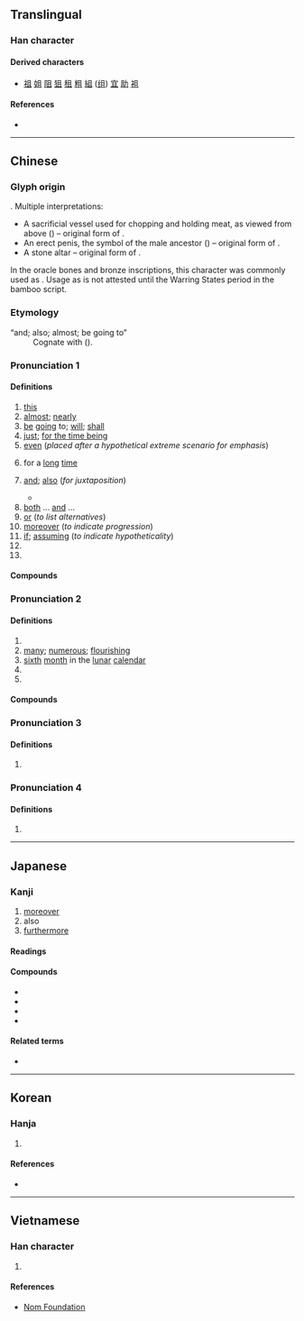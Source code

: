 {{also|旦|目|自}}
{{character info/new}}
==Translingual==

===Han character===
{{Han char|rn=1|rad=一|as=04|sn=5|four=77100|canj=BM|ids=⿴𠀃𠄠}}

====Derived characters====
* [[祖]] [[姐]] [[阻]] [[狙]] [[租]] [[粗]] [[組]] ([[组]]) [[宜]] [[助]] [[袓]]

====References====
* {{Han ref|kx=0077.070|dkj=00029|dj=0154.190|hdz=10015.050|uh=4E14|ud=19988|bh=A542|bd=42306}}

----

==Chinese==
{{zh-forms|alt=𠀇,𠀃}}

===Glyph origin===
{{Han etyl}}
{{liushu|p}}. Multiple interpretations:
* A sacrificial vessel used for chopping and holding meat, as viewed from above ({{zh-ref|Wang, 1923}}) – original form of {{och-l|俎}}.
* An erect penis, the symbol of the male ancestor ({{zh-ref|Guo, 1931}}) – original form of {{och-l|祖}}.
* A stone altar – original form of {{och-l|祖}}.

In the oracle bones and bronze inscriptions, this character was commonly used as {{och-l|祖}}. Usage as {{och-l|俎}} is not attested until the Warring States period in the bamboo script.

===Etymology===
; “and; also; almost; be going to”
: Cognate with {{och-l|將}} ({{zh-ref|Schuessler, 2007}}).

===Pronunciation 1===
{{zh-pron
|m=qiě
|c=ce2
|c-t=cie2
|h=pfs=chhiá
|md=chiā
|mn=chhiáⁿ/xm,zz:chhiá
|mn-t=cian2
|w=2qia,2qi
|w_note=2qia - vernacular; 2qi - literary
|mc=2
|oc=2,1
|ma=Zh-qie.ogg
|cat=pron,adv,conj,part,pn
}}

====Definitions====
{{zh-hanzi}}

# [[this]]
# [[almost]]; [[nearly]]
# [[be]] [[going]] to; [[will]]; [[shall]]
# [[just]]; [[for the time being]]
# [[even]] (''placed after a hypothetical extreme scenario for emphasis'')
# {{lb|zh|dialectal Mandarin}} for a [[long]] [[time]]
#: {{zh-x|這 水 太 燙，且 得{děi} 晾 會{huǐ}兒{r} 呢。|This water is so hot; [it] need to be left alone to cool down '''for a long time'''.|M-UIB}}
#: {{zh-x|這{zhèi} 活兒{r} 且 幹 不{bu} 完 呢。||M-UIB}}
# [[and]]; [[also]] (''for juxtaposition'')
#: {{zh-x|而且|and; but also}}
#* {{zh-x|他 的 演講 簡短 且 切中{zhòng} 要害。|His speech was short '''and''' to the point.}}
# [[both]] ... [[and]] ...
# [[or]] (''to list alternatives'')
# [[moreover]] (''to indicate progression'')
# [[if]]; [[assuming]] (''to indicate hypotheticality'')
# {{n-g|[[sentence]]-[[initial]] or sentence-[[medial]] [[modal]] [[particle]]}}
# {{surname|lang=zh}}

====Compounds====
{{zh-der|fold=1|而且|得過且過|且夫|且見|尚且|且行且談|且住|且是|急且|且自|且戰且走|姑且|且說|且要|因循苟且|且道|且如|且則|且歌且舞|並且|不苟且|且慢|故且|權且|暫且擱下|抑且|暫且|況且|更且|甚且|死且不朽|窮且益堅|敢且|方且|苟且唐塞|苟且偷安|苟且偷生|聊且|苟且自度|載歌且舞|苟且}}

===Pronunciation 2===
{{zh-pron
|m=jū
|c=zeoi1,ceoi2
|md=cṳ̆
|mn=xm:chu/qz:chir
|mn-t=zu1
|mc=1
|oc=1,2
|cat=n,a,part
}}

====Definitions====
{{zh-hanzi}}

# {{zh-alt-form|俎|[[chopping]] [[board]]}}
# [[many]]; [[numerous]]; [[flourishing]]
# [[sixth]] [[month]] in the [[lunar]] [[calendar]]
# {{n-g|[[sentence]]-[[final]] [[modal]] [[particle]]}}
# {{zh-alt-form|駔|[[steed]]}}

====Compounds====
{{zh-der|fold=1|且月|狂且|猼且|鉗且}}

===Pronunciation 3===
{{zh-pron
|m=cú
|cat=v
}}

====Definitions====
{{zh-hanzi}}

# {{zh-alt-form|徂|to [[go]] to}}

===Pronunciation 4===
{{zh-pron
|m=jū
|c=ceoi1,cou4
|cat=a
}}

====Definitions====
{{zh-hanzi}}

# {{zh-only|次且|[[hesitant]] in [[walking]]}}

{{zh-cat|Elementary}}

----

==Japanese==

===Kanji===
{{ja-kanji|grade=c|rs=一04}}

#[[moreover]]
#also
#[[furthermore]]

====Readings====
{{ja-readings
|goon=しゃ, しょ, ぞ
|kanon=しゃ, しょ, そ
|kanyoon=しょ
|kun=か-つ
}}

====Compounds====
* {{ja-r|苟且|かりそめ}}
* {{ja-r|且又|かつまた}}
*{{ja-r|暫且|ざんしょ}}
*{{ja-r|尚且つ|なおかつ}}

====Related terms====
* {{ja-r|且つ|かつ}}

----

==Korean==

===Hanja===
{{ko-hanja|hangeul=[[차]], [[저]], [[조]]|rv=cha, jeo, jo|mr=ch'a, chŏ, cho|eumhun=[[또]], [[공경스러울]], [[도마]]|ehrv=tto, gonggyeongseureoul, doma|ehmr=tto, konggyŏngsǔrǒul, toma|ehy=}}

# {{defn|lang=ko|sort=一04}}

====References====
* {{Hanja ref|nav=11740}}

----

==Vietnamese==

===Han character===
{{vi-hantu|[[thả]], [[vả]], [[vã]]|rs=一04}}

# {{defn|lang=vi|sort=一04}}

====References====
* [http://nomfoundation.org/common/nom_details.php?codepoint=4e14 Nom Foundation]